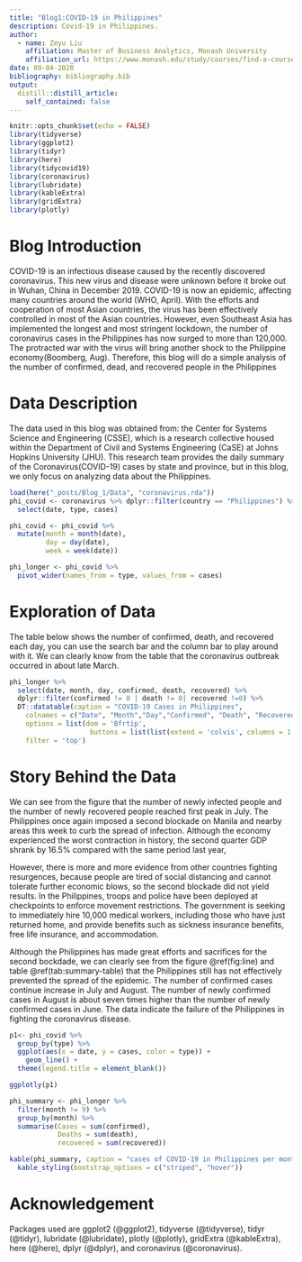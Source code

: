 ```yaml
---
title: "Blog1:COVID-19 in Philippines"
description: Covid-19 in Philippines.
author:
  - name: Zeyu Liu 
    affiliation: Master of Business Analytics, Monash University
    affiliation_url: https://www.monash.edu/study/courses/find-a-course/2021/business-analytics-b6022?gclid=Cj0KCQjwy8f6BRC7ARIsAPIXOjji0OMyDmLQ4OA-UFlChWUF-CGyCVV1ehQgmU7cC4mGLApsgLP7WckaAhW7EALw_wcB&gclsrc=aw.ds
date: 09-04-2020
bibliography: bibliography.bib
output:
  distill::distill_article:
    self_contained: false
---
```


```r
knitr::opts_chunk$set(echo = FALSE)
library(tidyverse)
library(ggplot2)
library(tidyr)
library(here)
library(tidycovid19)
library(coronavirus)
library(lubridate)
library(kableExtra)
library(gridExtra)
library(plotly)
```

# Blog Introduction
COVID-19 is an infectious disease caused by the recently discovered coronavirus. This new virus and disease were unknown before it broke out in Wuhan, China in December 2019. COVID-19 is now an epidemic, affecting many countries around the world (WHO, April). 
With the efforts and cooperation of most Asian countries, the virus has been effectively controlled in most of the Asian countries.
However, even Southeast Asia has implemented the longest and most stringent lockdown, the number of coronavirus cases in the Philippines has now surged to more than 120,000.
The protracted war with the virus will bring another shock to the Philippine economy(Boomberg, Aug).
Therefore, this blog will do a simple analysis of the number of confirmed, dead, and recovered people in the Philippines


# Data Description
The data used in this blog was obtained from: the Center for Systems Science and Engineering (CSSE), which is a research collective housed within the Department of Civil and Systems Engineering (CaSE) at Johns Hopkins University (JHU). This research team provides the daily summary of the Coronavirus(COVID-19) cases by state and province, but in this blog, we only focus on analyzing data about the Philippines.

```r
load(here("_posts/Blog_1/Data", "coronavirus.rda"))
phi_covid <- coronavirus %>% dplyr::filter(country == "Philippines") %>%
  select(date, type, cases)

phi_covid <- phi_covid %>%
  mutate(month = month(date),
         day = day(date), 
         week = week(date))

phi_longer <- phi_covid %>%
  pivot_wider(names_from = type, values_from = cases)
```

# Exploration of Data

The table below shows the number of confirmed, death, and recovered each day, you can use the search bar and the column bar to play around with it. We can clearly know from the table that the coronavirus outbreak occurred in about late March.

```r
phi_longer %>%
  select(date, month, day, confirmed, death, recovered) %>%
  dplyr::filter(confirmed != 0 | death != 0| recovered !=0) %>%
  DT::datatable(caption = "COVID-19 Cases in Philippines",
    colnames = c("Date", "Month","Day","Confirmed", "Death", "Recovered"),
    options = list(dom = 'Bfrtip',
                    buttons = list(list(extend = 'colvis', columns = 1:6))),
    filter = 'top')
```

# Story Behind the Data

We can see from the figure that the number of newly infected people and the number of newly recovered people reached first peak in July. The Philippines once again imposed a second blockade on Manila and nearby areas this week to curb the spread of infection. Although the economy experienced the worst contraction in history, the second quarter GDP shrank by 16.5% compared with the same period last year, 

However, there is more and more evidence from other countries fighting resurgences, because people are tired of social distancing and cannot tolerate further economic blows, so the second blockade did not yield results. In the Philippines, troops and police have been deployed at checkpoints to enforce movement restrictions. The government is seeking to immediately hire 10,000 medical workers, including those who have just returned home, and provide benefits such as sickness insurance benefits, free life insurance, and accommodation.

Although the Philippines has made great efforts and sacrifices for the second bockdade, we can clearly see from the figure \@ref(fig:line) and table \@ref(tab:summary-table) that the Philippines still has not effectively prevented the spread of the epidemic. The number of confirmed cases continue increase in July and August. The number of newly confirmed cases in August is about seven times higher than the number of newly confirmed cases in June. The data indicate the failure of the Philippines in fighting the coronavirus disease.

```r
p1<- phi_covid %>%
  group_by(type) %>%
  ggplot(aes(x = date, y = cases, color = type)) +
    geom_line() +
  theme(legend.title = element_blank())

ggplotly(p1)
```

```r
phi_summary <- phi_longer %>% 
  filter(month != 9) %>%
  group_by(month) %>%
  summarise(Cases = sum(confirmed),
            Deaths = sum(death),
            recovered = sum(recovered))

kable(phi_summary, caption = "cases of COVID-19 in Philippines per month.") %>%
  kable_styling(bootstrap_options = c("striped", "hover"))
```

# Acknowledgement

Packages used are ggplot2 (@ggplot2), tidyverse (@tidyverse), tidyr (@tidyr), lubridate (@lubridate), plotly (@plotly), gridExtra (@kableExtra), here (@here), dplyr (@dplyr), and coronavirus (@coronavirus).










